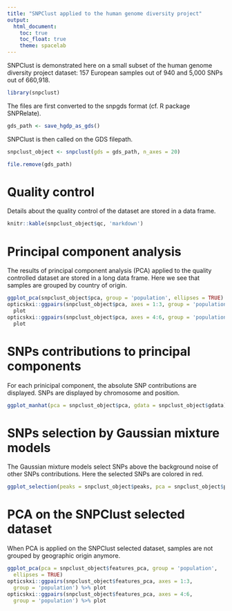 ```yaml
---
title: "SNPClust applied to the human genome diversity project"
output:
  html_document:
    toc: true
    toc_float: true
    theme: spacelab
---
```

<!--
%\VignetteEngine{knitr::rmarkdown}
%\VignetteIndexEntry{SNPClust applied to the human genome diversity project}
-->

SNPClust is demonstrated here on a small subset of the human genome diversity project dataset: 157 European samples out of 940 and 5,000 SNPs out of 660,918.

```r
library(snpclust)
```

The files are first converted to the snpgds format (cf. R package SNPRelate).

```r
gds_path <- save_hgdp_as_gds()
```

SNPClust is then called on the GDS filepath.

```r
snpclust_object <- snpclust(gds = gds_path, n_axes = 20)
```
```r
file.remove(gds_path)
```

# Quality control

Details about the quality control of the dataset are stored in a data frame.

```r
knitr::kable(snpclust_object$qc, 'markdown')
```

# Principal component analysis

The results of principal component analysis (PCA) applied to the quality controlled dataset are stored in a long data frame.
Here we see that samples are grouped by country of origin.

```r
ggplot_pca(snpclust_object$pca, group = 'population', ellipses = TRUE)
opticskxi::ggpairs(snpclust_object$pca, axes = 1:3, group = 'population') %>%
  plot
opticskxi::ggpairs(snpclust_object$pca, axes = 4:6, group = 'population') %>%
  plot

```

# SNPs contributions to principal components

For each prinicipal component, the absolute SNP contributions are displayed. SNPs are displayed by chromosome and position.

```r
ggplot_manhat(pca = snpclust_object$pca, gdata = snpclust_object$gdata) 
```

# SNPs selection by Gaussian mixture models

The Gaussian mixture models select SNPs above the background noise of other SNPs contributions.
Here the selected SNPs are colored in red.

```r
ggplot_selection(peaks = snpclust_object$peaks, pca = snpclust_object$pca) 
```

# PCA on the SNPClust selected dataset

When PCA is applied on the SNPClust selected dataset, samples are not grouped by geographic origin anymore.

```r
ggplot_pca(pca = snpclust_object$features_pca, group = 'population',
  ellipses = TRUE)
opticskxi::ggpairs(snpclust_object$features_pca, axes = 1:3,
  group = 'population') %>% plot
opticskxi::ggpairs(snpclust_object$features_pca, axes = 4:6,
  group = 'population') %>% plot
```
